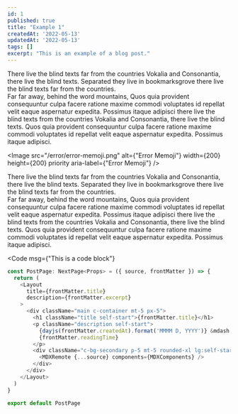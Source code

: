 ```yaml
---
id: 1
published: true
title: "Example 1"
createdAt: '2022-05-13'
updatedAt: '2022-05-13'
tags: []
excerpt: "This is an example of a blog post."
---
```


<Title>This is title 1</Title>
<Article>
    There live the blind texts far from the countries Vokalia and Consonantia, there live the blind texts. Separated they live in bookmarksgrove there live the blind texts far from the countries.
</Article>
<Article>
    Far far away, behind the word mountains, Quos quia provident consequuntur culpa facere ratione maxime commodi voluptates id repellat velit eaque aspernatur expedita. Possimus itaque adipisci there live the blind texts from the countries Vokalia and Consonantia, there live the blind texts. Quos quia provident consequuntur culpa facere ratione maxime commodi voluptates id repellat velit eaque aspernatur expedita. Possimus itaque adipisci.
</Article>
<Title>This is title 2</Title>

<Image
    src="/error/error-memoji.png"
    alt={"Error Memoji"}
    width={200}
    height={200}
    priority
    aria-label={"Error Memoji"}
/>
<Article>
    There live the blind texts far from the countries Vokalia and Consonantia, there live the blind texts. Separated they live in bookmarksgrove there live the blind texts far from the countries.
</Article>
<Article>
    Far far away, behind the word mountains, Quos quia provident consequuntur culpa facere ratione maxime commodi voluptates id repellat velit eaque aspernatur expedita. Possimus itaque adipisci there live the blind texts from the countries Vokalia and Consonantia, there live the blind texts. Quos quia provident consequuntur culpa facere ratione maxime commodi voluptates id repellat velit eaque aspernatur expedita. Possimus itaque adipisci.
</Article>

<Code
    msg={"This is a code block"}
>
```javascript
const PostPage: NextPage<Props> = ({ source, frontMatter }) => {
  return (
    <Layout
      title={frontMatter.title}
      description={frontMatter.excerpt}
    >
      <div className="main c-container mt-5 px-5">
        <h1 className="title self-start">{frontMatter.title}</h1>
        <p className="description self-start">
          {dayjs(frontMatter.createdAt).format('MMMM D, YYYY')} &mdash;{' '}
          {frontMatter.readingTime}
        </p>
        <div className="c-bg-secondary p-5 mt-5 rounded-xl lg:self-start lg:w-[80%] content w-full self-center mx-auto lg:ml-2">
          <MDXRemote {...source} components={MDXComponents} />
        </div>
      </div>
    </Layout>
  )
}

export default PostPage
```
</Code>
